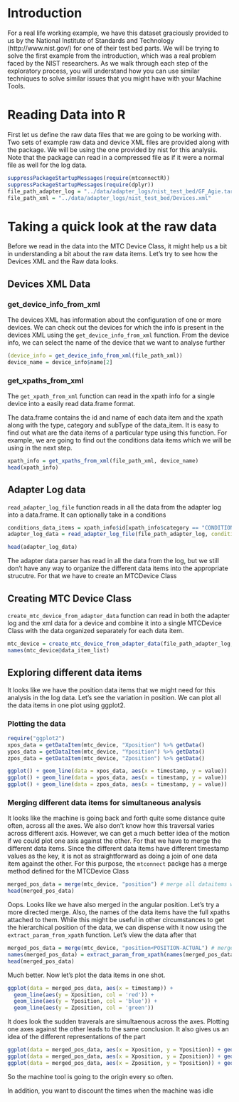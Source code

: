 
# Introduction

For a real life working example, we have this dataset graciously provided to us by the National Institute of Standards and Technology (http://www.nist.gov/) for one of their test bed parts. We will be trying to solve the first example from the introduction, which was a real problem faced by the NIST researchers. As we walk through each step of the exploratory process, you will understand how you can use similar techniques to solve similar issues that you might have with your Machine Tools.

# Reading Data into R
First let us define the raw data files that we are going to be working with. Two sets of 
example raw data and device XML files are provided along with the package. We will be using
the one provided by nist for this analysis. Note that the package can read in a compressed file
as if it were a normal file as well for the log data.

```r
suppressPackageStartupMessages(require(mtconnectR))
suppressPackageStartupMessages(require(dplyr))
file_path_adapter_log = "../data/adapter_logs/nist_test_bed/GF_Agie.tar.gz"
file_path_xml = "../data/adapter_logs/nist_test_bed/Devices.xml"
```

# Taking a quick look at the raw data

Before we read in the data into the MTC Device Class, it might help us a bit in understanding
a bit about the raw data items. Let's try to see how the Devices XML and the Raw data looks.

## Devices XML Data

### get_device_info_from_xml

The devices XML has information about the configuration of one or more devices. We can
check out the devices for which the info is present in the devices XML using the
`get_device_info_from_xml` function. From the device info, we can select the name of the 
device that we want to analyse further

```r
(device_info = get_device_info_from_xml(file_path_xml))
device_name = device_info$name[2]
```

### get_xpaths_from_xml

The `get_xpath_from_xml` function can read in the xpath info for a single device into
a easily read data.frame format.

The data.frame contains the id and name of each data item and the xpath along with the 
type, category and subType of the data_item. It is easy to find out what are the data items
of a particular type using this function. For example, we are going to find out the conditions
data items which we will be using in the next step.

```r
xpath_info = get_xpaths_from_xml(file_path_xml, device_name)
head(xpath_info)

```

## Adapter Log data

`read_adapter_log_file` function reads in all the data from the adapter log into a 
data.frame. It can optionally take in a conditions

```r
conditions_data_items = xpath_info$id[xpath_info$category == "CONDITION"]
adapter_log_data = read_adapter_log_file(file_path_adapter_log, condition_names = conditions_data_items)
```
```r
head(adapter_log_data)

```
The adapter data parser has read in all the data from the log, but we still don't have
any way to organize the different data items into the appropriate strucutre. For that we have 
to create an MTCDevice Class


## Creating MTC Device Class

`create_mtc_device_from_adapter_data` function can read in both the adapter log
and the xml data for a device and combine it into a single MTCDevice Class with the
data organized separately for each data item.


```r
mtc_device = create_mtc_device_from_adapter_data(file_path_adapter_log, file_path_xml, device_name)
names(mtc_device@data_item_list)

```

## Exploring different data items

It looks like we have the position data items that we might need for this analysis in
the log data. Let's see the variation in position. We can plot all the data items in one plot using
ggplot2.

### Plotting the data

```r
require("ggplot2")
xpos_data = getDataItem(mtc_device, "Xposition") %>% getData()
ypos_data = getDataItem(mtc_device, "Yposition") %>% getData()
zpos_data = getDataItem(mtc_device, "Zposition") %>% getData()

ggplot() + geom_line(data = xpos_data, aes(x = timestamp, y = value))
ggplot() + geom_line(data = ypos_data, aes(x = timestamp, y = value))
ggplot() + geom_line(data = zpos_data, aes(x = timestamp, y = value))

```

### Merging different data items for simultaneous analysis

It looks like the machine is going back and forth quite some distance quite often, across
all the axes. We also don't know how this traversal varies across different axis.
However, we can get a much better idea of the motion if we could plot one 
axis against the other. For that we have to merge the different data items. Since the 
different data items have different timestamp values as the key, it is not as straightforward
as doing a join of one data item against the other. For this purpose, the `mtconnect` packge has a merge
method defined for the MTCDevice Class

```r
merged_pos_data = merge(mtc_device, "position") # merge all dataitems with the word position
head(merged_pos_data)
```

Oops. Looks like we have also merged in the angular position. Let's try a more 
directed merge. Also, the names of the data items have the full xpaths attached to them. While this might be
useful in other circumstances to get the hierarchical position of the data, we can dispense with it
now using the `extract_param_from_xpath` function. Let's view the data after that


```r
merged_pos_data = merge(mtc_device, "position<POSITION-ACTUAL") # merge all dataitems with the word position
names(merged_pos_data) = extract_param_from_xpath(names(merged_pos_data), param = "DIName", show_warnings = F)
head(merged_pos_data)
```

Much better. Now let's plot the data items in one shot.

```r
ggplot(data = merged_pos_data, aes(x = timestamp)) +
  geom_line(aes(y = Xposition, col = 'red')) +
  geom_line(aes(y = Yposition, col = 'blue')) +
  geom_line(aes(y = Zposition, col = 'green'))

```

It does look the sudden traverals are simultaenous across the axes. Plotting one axes
against the other leads to the same conclusion. It also gives us an idea of the different
representations of the part

```r
ggplot(data = merged_pos_data, aes(x = Xposition, y = Yposition)) + geom_path()
ggplot(data = merged_pos_data, aes(x = Xposition, y = Zposition)) + geom_path()
ggplot(data = merged_pos_data, aes(x = Zposition, y = Yposition)) + geom_path()

```
So the machine tool is going to the origin every so often. 

In addition, you want to discount the times when the machine was idle

```r


```
```r



```

```r


```

```r


```
